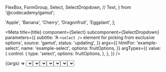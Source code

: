   FlexBox,
  FormGroup,
  Select,
  SelectDropdown,
  // Text,
} from '@codecademy/gamut';


  'Apple',
  'Banana',
  'Cherry',
  'Dragonfruit',
  'Eggplant',
];

<Meta
  title={title}
  component={Select}
  subcomponent={SelectDropdown}
  parameters={{
    subtitle: 'A `<select />` element for picking from exclusive options',
    source: 'gamut',
    status: 'updating',
  }}
  args={{
    htmlFor: 'example-select',
    name: 'example-select',
    options: fruitOptions,
  }}
  argTypes={{
    value: {
      control: {
        type: 'select',
        options: fruitOptions,
      },
    },
  }}
/>

<Canvas>
  <Story name="Select">{(args) => <Select value="Apple" {...args} />}</Story>
</Canvas>

<PropsTable story="Select" />

### Select States

<Canvas>
  <Story
    name="Disabled"
    args={{
      options: ['Disabled'],
      defaultValue: 'Disabled',
      disabled: true,
    }}
  >
    {(args) => <Select {...args} />}
  </Story>
  <Story
    name="Error"
    args={{ options: ['Error'], defaultValue: 'Error', error: true }}
  >
    {(args) => <Select {...args} />}
  </Story>
</Canvas>

### Select Size Variant

<Canvas>
  <Story
    name="Base"
    args={{
      options: ['Base', 'Regular Size', 'Normal'],
      defaultValue: 'Regular Size',
    }}
  >
    {(args) => <Select {...args} />}
  </Story>
  <Story
    name="Small"
    args={{
      options: ['Small', 'Quite little'],
      defaultValue: 'Small',
      sizeVariant: 'small',
    }}
  >
    {(args) => <Select {...args} />}
  </Story>
</Canvas>

### SelectDropdown

This is a variant of our `Select` component with a styled dropdown menu. `SelectDropdown` has a larger JavaScript dependency size than our standard `Select` component so should not be used unless specified in designs.

<Canvas>
  <Story
    name="BaseDropdown"
    args={{
      options: ['Based', 'Regular Size', 'Normal'],
      placeholder: 'all about that',
    }}
  >
    {(args) => (
      <FlexBox width="10rem" height="25rem">
        <SelectDropdown {...args} />
      </FlexBox>
    )}
  </Story>
  <Story
    name="ErrorDropdown"
    args={{
      options: ['Small', 'Quite little'],
      defaultValue: 'Quite little',
      error: true,
    }}
  >
    {(args) => (
      <FlexBox width="10rem" height="25rem">
        <SelectDropdown {...args} />
      </FlexBox>
    )}
  </Story>
  <Story
    name="DisabledDropdown"
    args={{
      options: ['Disabled'],
      disabled: true,
    }}
  >
    {(args) => (
      <FlexBox width="10rem" height="25rem">
        <SelectDropdown {...args} />
      </FlexBox>
    )}
  </Story>
</Canvas>

### JSXElement Options

Our `SelectDropdown` can show JSX Elements - neat! These should always be passed in as React Fragments and passed into options as an `object`, with the JSX Element as the value of the key/value pair like so -

Do not wrap these elements in a `<Box>` or `<FlexBox>`.

<Canvas>
  <Story
    name="JSXElementDropdown"
    args={{
      options: {
        hi: (
          <>
            <MiniStarIcon color="pink" />
            <div>'hello'</div>
          </>
        ),
        hey: 'no worries',
        updog: 'its chill',
      },
      placeholder: 'all about that',
    }}
  >
    {(args) => (
      <FlexBox width="10rem" height="25rem">
        <SelectDropdown {...args} />
      </FlexBox>
    )}
  </Story>
</Canvas>

### Form Group + Select

<Canvas>
  <Story
    name="FormGroupBase"
    args={{
      options: ['Error', 'oh no', ':('],
      defaultValue: 'oh no',
    }}
  >
    {(args) => (
      <FormGroup label="i am a large label" labelSize="large" error="error!">
        <Select error {...args} />
      </FormGroup>
    )}
  </Story>
  <Story
    name="FormGroupStyled"
    args={{
      options: ['Error', 'oh no', ':('],
      defaultValue: 'oh no',
    }}
  >
    {(args) => (
      <FormGroup label="i am ~styled" error="error!">
        <SelectDropdown error {...args} />
      </FormGroup>
    )}
  </Story>
  <Story
    name="FormGroupSmall"
    args={{
      options: ['Small', 'Quite little'],
      defaultValue: 'Small',
      sizeVariant: 'small',
    }}
  >
    {(args) => (
      <FormGroup label="i am small and have a label" showRequired>
        <Select {...args} />
      </FormGroup>
    )}
  </Story>
</Canvas>
